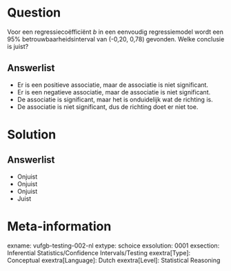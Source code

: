 Question
========
  
Voor een regressiecoëfficiënt *b* in een eenvoudig regressiemodel wordt een 95% betrouwbaarheidsinterval van (-0,20, 0,78) gevonden. Welke conclusie is juist?

  
Answerlist
----------
* Er is een positieve associatie, maar de associatie is niet significant.
* Er is een negatieve associatie, maar de associatie is niet significant.
* De associatie is significant, maar het is onduidelijk wat de richting is.
* De associatie is niet significant, dus de richting doet er niet toe.

Solution
========

Answerlist
----------
* Onjuist
* Onjuist
* Onjuist
* Juist

Meta-information
================
exname: vufgb-testing-002-nl
extype: schoice
exsolution: 0001
exsection: Inferential Statistics/Confidence Intervals/Testing
exextra[Type]: Conceptual
exextra[Language]: Dutch
exextra[Level]: Statistical Reasoning
